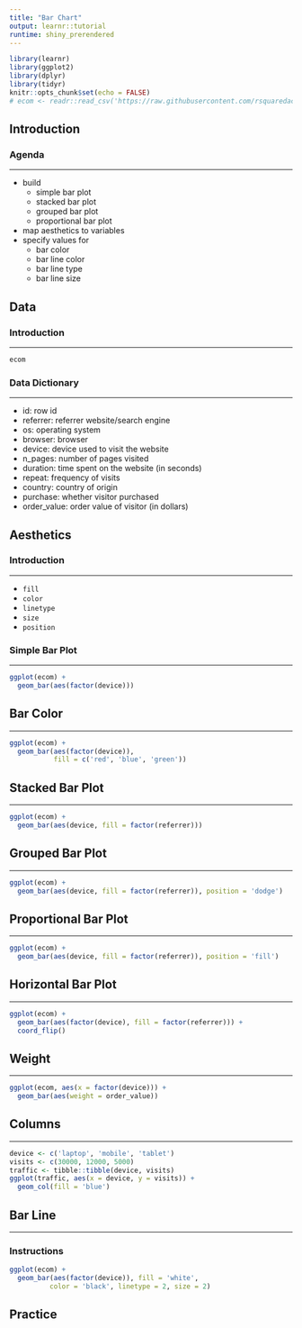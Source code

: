 ```yaml
---
title: "Bar Chart"
output: learnr::tutorial
runtime: shiny_prerendered
---
```


```r
library(learnr)
library(ggplot2)
library(dplyr)
library(tidyr)
knitr::opts_chunk$set(echo = FALSE)
# ecom <- readr::read_csv('https://raw.githubusercontent.com/rsquaredacademy/datasets/master/web.csv')
```

## Introduction

### Agenda

<hr>

- build 
    - simple bar plot
    - stacked bar plot
    - grouped bar plot
    - proportional bar plot
- map aesthetics to variables
- specify values for 
    - bar color
    - bar line color
    - bar line type
    - bar line size



## Data

### Introduction

<hr>

```r
ecom
```

### Data Dictionary

<hr>

- id: row id
- referrer: referrer website/search engine
- os: operating system
- browser: browser
- device: device used to visit the website
- n_pages: number of pages visited
- duration: time spent on the website (in seconds)
- repeat: frequency of visits
- country: country of origin
- purchase: whether visitor purchased
- order_value: order value of visitor (in dollars)

## Aesthetics

### Introduction

<hr>

- `fill`
- `color`
- `linetype`
- `size`
- `position`

### Simple Bar Plot

<hr>

```r
ggplot(ecom) +
  geom_bar(aes(factor(device)))
```

## Bar Color

<hr>

```r
ggplot(ecom) +
  geom_bar(aes(factor(device)),
           fill = c('red', 'blue', 'green'))
```


## Stacked Bar Plot

<hr>

```r
ggplot(ecom) +
  geom_bar(aes(device, fill = factor(referrer)))
```

## Grouped Bar Plot

<hr>

```r
ggplot(ecom) +
  geom_bar(aes(device, fill = factor(referrer)), position = 'dodge')
```

## Proportional Bar Plot

<hr>

```r
ggplot(ecom) +
  geom_bar(aes(device, fill = factor(referrer)), position = 'fill')
```


## Horizontal Bar Plot

<hr>

```r
ggplot(ecom) +
  geom_bar(aes(factor(device), fill = factor(referrer))) +
  coord_flip()
```

## Weight

<hr>

```r
ggplot(ecom, aes(x = factor(device))) +
  geom_bar(aes(weight = order_value))
```

## Columns

<hr>

```r
device <- c('laptop', 'mobile', 'tablet')
visits <- c(30000, 12000, 5000)
traffic <- tibble::tibble(device, visits)
ggplot(traffic, aes(x = device, y = visits)) +
  geom_col(fill = 'blue') 
```

## Bar Line

<hr>

### Instructions

```r
ggplot(ecom) +
  geom_bar(aes(factor(device)), fill = 'white',
          color = 'black', linetype = 2, size = 2)
```

## Practice

